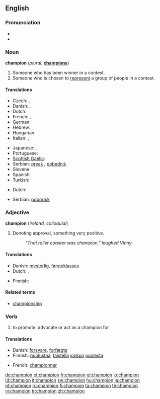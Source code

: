 ==English==
{{wikipedia}}

===Pronunciation===
* {{audio|en-gb-champion.ogg|Audio (RP)}}
* {{audio|en-us-champion.ogg|Audio (US)}}

===Noun===
'''champion'''  (''plural:'' '''[[champions]]''')

# Someone who has been winner in a contest.
# Someone who is chosen to [[represent]] a group of people in a contest.

====Translations====
{{trans-top|someone who has been winner in a contest}}
* Czech: {{t-|cs|mistr|m}}, {{t-|cs|přeborník|m}}
* Danish: {{t-|da|mester}}, {{t-|da|champion}}
* Dutch: {{t+|nl|kampioen|m}}
* French: {{t+|fr|champion|m}}, {{t|fr|championne|f}}
* German: {{t-|de|Sieger|m}}
* Hebrew: {{t+|he|אלוף|m|tr=aluf|sc=Hebr}}, {{אלופה|f|tr=alufa}}
* Hungarian: {{t+|hu|bajnok}}
* Italian: {{t+|it|campione|m}}, {{t+|it|campionessa|f}}
{{trans-mid}}
* Japanese: {{t-|ja|チャンピオン|tr=chanpion|sc=Jpan}}, {{t+|ja|優勝者|tr=yūshōsha|sc=Jpan}}
* Portuguese: {{t-|pt|campeão|m}}
* [[Scottish Gaelic]]: {{t-|gd|gaisgeach|m|xs=Scottish Gaelic}}
* Serbian: [[prvak]] {{m}}, [[pobednik]] {{m}}
* Slovene: {{t+|sl|prvak|m}}
* Spanish: {{t-|es|campeón|m}}
* Turkish: {{t+|tr|şampiyon}}
{{trans-bottom}}

{{trans-top|defender of a cause}}
* Dutch: {{t-|nl|voorvechter|m}}
{{trans-mid}}
* Serbian: [[pobornik]] {{m}}
{{trans-bottom}}

===Adjective===
'''champion'''  (''Ireland, colloquial'')

# Denoting approval, something very positive.
#: ''"That roller coaster was champion," laughed Vinny.''

====Translations====
{{trans-top|something very positive}}
* Danish: [[mesterlig]], [[førsteklasses]]
* Dutch: {{t+|nl|meesterlijk}}, {{t+|nl|eerste klasse}}
{{trans-mid}}
* Finnish: {{t+|fi|mestari}}
{{trans-bottom}}

====Related terms====
* [[championship]]

===Verb===
{{en-verb}}

# {{usually|of a cause}} to promote, advocate or act as a champion for

====Translations====
{{trans-top|advocate}}
* Danish: [[forsvare]], [[forfægte]]
* Finnish: [[puolustaa]], [[taistella]] [[joku|jonkun]] [[puolesta]]
{{trans-mid}}
* French: [[championner]]
{{trans-bottom}}

[[de:champion]]
[[et:champion]]
[[fr:champion]]
[[gl:champion]]
[[io:champion]]
[[id:champion]]
[[it:champion]]
[[sw:champion]]
[[hu:champion]]
[[ja:champion]]
[[pt:champion]]
[[ru:champion]]
[[fi:champion]]
[[ta:champion]]
[[te:champion]]
[[vi:champion]]
[[tr:champion]]
[[zh:champion]]
